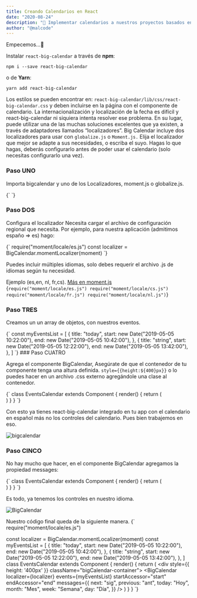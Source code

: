 ```yaml
---
title: Creando Calendarios en React
date: "2020-08-24"
description: "📆 Implementar calendarios a nuestros proyectos basados en React.js es muy facil con ReactBigCalendar. Un componente de calendario de eventos creado para React y diseñado para navegadores modernos (lea: IE10 +) y utiliza flexbox."
author: "@malcode"
---
```


Empecemos…🤞

Instalar `react-big-calendar` a través de **npm**:

`
  npm i --save react-big-calendar
`

o de **Yarn**:

`
  yarn add react-big-calendar
`

Los estilos se pueden encontrar en: `react-big-calendar/lib/css/react-big-calendar.css` y deben incluirse en la página con el componente de calendario. La internacionalización y localización de la fecha es difícil y react-big-calendar ni siquiera intenta resolver ese problema. En su lugar, puede utilizar una de las muchas soluciones excelentes que ya existen, a través de adaptadores llamados “localizadores”.
Big Calendar incluye dos localizadores para usar con `globalize.js` o `Moment.js.` Elija el localizador que mejor se adapte a sus necesidades, o escriba el suyo.
Hagas lo que hagas, deberás configurarlo antes de poder usar el calendario (solo necesitas configurarlo una vez).

### Paso UNO

Importa bigcalendar y uno de los Localizadores, moment.js o globalize.js.

<SyntaxHighlighter language="javascript">
{`
`}
</SyntaxHighlighter>

### Paso DOS

Configura el localizador
Necesita cargar el archivo de configuración regional que necesita. Por ejemplo, para nuestra aplicación (admitimos españo => es) hago:

<SyntaxHighlighter language="javascript">
{`
require("moment/locale/es.js")
const localizer = BigCalendar.momentLocalizer(moment)
`}
</SyntaxHighlighter>

Puedes incluir múltiples idiomas, solo debes requerir el archivo .js de idiomas según tu necesidad.

Ejemplo (es,en, nl, fr,cs). [Más en moment.js](https://momentjs.com/docs/)
<SyntaxHighlighter language="javascript">
{`
require("moment/locale/es.js")
require("moment/locale/cs.js")
require("moment/locale/fr.js")
require("moment/locale/nl.js")
`}
</SyntaxHighlighter>
### Paso TRES

Creamos un un array de objetos, con nuestros eventos.

<SyntaxHighlighter language="javascript">
{`
const myEventsList = [
  {
    title: "today",
    start: new Date("2019-05-05 10:22:00"),
    end: new Date("2019-05-05 10:42:00"),
  },
  {
    title: "string",
    start: new Date("2019-05-05 12:22:00"),
    end: new Date("2019-05-05 13:42:00"),
  },
]
`}
</SyntaxHighlighter>
### Paso CUATRO

Agrega el componente BigCalendar,
Asegúrate de que el contenedor de tu componente tenga una altura definida.
`style={{height:${400}px}}` o lo puedes hacer en un archivo .css externo agregándole una clase al contenedor.

<SyntaxHighlighter language="jsx">
{`
class EventsCalendar extends Component {
  render() {
    return (
      <div style={{ height: '400px' }} className="bigCalendar-container">
        <BigCalendar
          localizer={localizer}
          events={myEventsList}
          startAccessor="start"
          endAccessor="end"
        />
      </div>
    )
  }
}
`}
</SyntaxHighlighter>

Con esto ya tienes react-big-calendar integrado en tu app con el calendario en español más no los controles del calendario. Pues bien trabajemos en eso.

![bigcalendar](/files/bigcalendar01.png)

### Paso CINCO

No hay mucho que hacer, en el componente BigCalendar agregamos la propiedad messages:

<SyntaxHighlighter language="jsx">
  {`
    class EventsCalendar extends Component {
      render() {
        return (
          <div style={{ height: '400px' }} className="bigCalendar-container">
            <BigCalendar
              localizer={localizer}
              events={myEventsList}
              startAccessor="start"
              endAccessor="end"
              messages={{
                next: "sig",
                previous: "ant",
                today: "Hoy",
                month: "Mes",
                week: "Semana",
                day: "Día",
              }}
            />
          </div>
        )
      }
    }
  `}
</SyntaxHighlighter>

Es todo, ya tenemos los controles en nuestro idioma.

![BigCalendar](/files/bigcalendar02.png)

Nuestro código final queda de la siguiente manera.
<SyntaxHighlighter language="jsx">
{`
require("moment/locale/es.js")

const localizer = BigCalendar.momentLocalizer(moment)
const myEventsList = [
  {
    title: "today",
    start: new Date("2019-05-05 10:22:00"),
    end: new Date("2019-05-05 10:42:00"),
  },
  {
    title: "string",
    start: new Date("2019-05-05 12:22:00"),
    end: new Date("2019-05-05 13:42:00"),
  },
]
class EventsCalendar extends Component {
  render() {
    return (
      <div style={{ height: '400px' }} className="bigCalendar-container">
        <BigCalendar
          localizer={localizer}
          events={myEventsList}
          startAccessor="start"
          endAccessor="end"
          messages={{
            next: "sig",
            previous: "ant",
            today: "Hoy",
            month: "Mes",
            week: "Semana",
            day: "Día",
          }}
        />
      </div>
    )
  }
}
`}
</SyntaxHighlighter>
